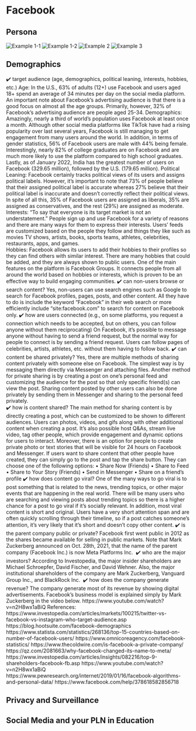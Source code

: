# Facebook
## Persona
![Example 1-1](assets/facebook/persona-1-1.png)
![Example 1-2](assets/facebook/persona-1-2.png)
![Example 2](assets/facebook/persona-2.jpeg)
![Example 3](assets/facebook/persona-4.png)

## Demographics
✔️ target audience (age, demographics, political leaning, interests, hobbies, etc.)
Age: In the U.S., 63% of adults (12+) use Facebook and users aged 18+ spend an average of 34 minutes per day on the social media platform. An important note about Facebook’s advertising audience is that there is a good focus on almost all the age groups. Primarily, however, 32% of Facebook’s advertising audience are people aged 25-34.
Demographics: Amazingly, nearly a third of world’s population uses Facebook at least once a month. Although other social media platforms like TikTok have had a rising popularity over last several years, Facebook is still managing to get engagement from many users around the world. In addition, in terms of gender statistics, 56% of Facebook users are male with 44% being female. Interestingly, nearly 82% of college graduates are on Facebook and are much more likely to use the platform compared to high school graduates. Lastly, as of January 2022, India has the greatest number of users on Facebook (329.65 million), followed by the U.S. (179.65 million).
Political Leaning: Facebook certainly tracks political views of its users and assigns political labels. However, it’s important to note that 73% of people believe that their assigned political label is accurate whereas 27% believe that their political label is inaccurate and doesn’t correctly reflect their political views. In spite of all this, 35% of Facebook users are assigned as liberals, 35% are assigned as conservatives, and the rest (29%) are assigned as moderate. 
Interests:
“To say that everyone is its target market is not an understatement.” People sign up and use Facebook for a variety of reasons and there are many ways for them to express their interests. Users’ feeds are customized based on the people they follow and things they like such as movies TV shows, artists, books, sports teams, athletes, celebrities, restaurants, apps, and games. 	
Hobbies:
Facebook allows its users to add their hobbies to their profiles so they can find others with similar interest. There are many hobbies that could be added, and they are always shown to public users. One of the main features on the platform is Facebook Groups. It connects people from all around the world based on hobbies or interests, which is proven to be an effective way to build engaging communities.
✔️ can non-users browse or search content?
Yes, non-users can use search engines such as Google to search for Facebook profiles, pages, posts, and other content. All they have to do is include the keyword “Facebook” in their web search or more efficiently include “site:facebook.com” to search for content on Facebook only. 
✔️ how are users connected (e.g., on some platforms, you request a connection which needs to be accepted, but on others, you can follow anyone without them reciprocating)
On Facebook, it’s possible to message anyone without having to send a friend request, but the normal way for people to connect is by sending a friend request. Users can follow pages of celebrities, artists, athletes, etc. without them having to follow back. 
✔️ can content be shared privately?
Yes, there are multiple methods of sharing content privately with someone else on Facebook. The simplest way is by messaging them directly via Messenger and attaching files. Another method for private sharing is by creating a post on one’s personal feed and customizing the audience for the post so that only specific friend(s) can view the post. Sharing content posted by other users can also be done privately by sending them in Messenger and sharing to the personal feed privately.  
✔️ how is content shared?
The main method for sharing content is by directly creating a post, which can be customized to be shown to different audiences. Users can photos, videos, and gifs along with other additional content when creating a post. It’s also possible host Q&As, stream live video, tag other people, which provide engagement and dynamic options for users to interact. Moreover, there is an option for people to create private photo or text stories that will be visible for 24 hours on Facebook and Messenger. If users want to share content that other people have created, they can simply go to the post and tap the share button. They can choose one of the following options:
•	Share Now (Friends)
•	Share to Feed
•	Share to Your Story (Friends)
•	Send in Messenger
•	Share on a friend’s profile
✔️ how does content go viral?
One of the many ways to go viral is to post something that 	is related to the news, trending topics, or other major events that are happening in the real world. There will be many users who are searching and viewing posts about trending topics so there is a higher chance for a post to go viral if it’s socially relevant. In addition, most viral content is short and original. Users have a very short attention span and are often quickly scrolling through their timeline, so if a post catches someone’s attention, it’s very likely that it’s short and doesn’t copy other content. 
✔️ is the parent company public or private?
Facebook first went public in 2012 as the shares became available for selling in public markets. Note that Mark Zuckerberg announced on Oct. 28th, 2021, that the name of the parent company (Facebook Inc.) is now Meta Platforms Inc. 
✔️ who are the major investors?
According to Investopedia, the major insider shareholders are Michael Schroepfer, David Fischer, and David Wehner. Also, the major institutional shareholders of the company are Mark Zuckerberg, Vanguard Group Inc., and BlackRock Inc. 
✔️ how does the company generate revenue?
The company generate most of its revenue by showing digital advertisements. Facebook’s business model is explained simply by Mark Zuckerberg in the video below. 
https://www.youtube.com/watch?v=n2H8wx1aBiQ
References:
https://www.investopedia.com/articles/markets/100215/twitter-vs-facebook-vs-instagram-who-target-audience.asp
https://blog.hootsuite.com/facebook-demographics
https://www.statista.com/statistics/268136/top-15-countries-based-on-number-of-facebook-users/
https://www.omnicoreagency.com/facebook-statistics/
https://www.thecoldwire.com/is-facebook-a-private-company/
https://qz.com/2081663/why-facebook-changed-its-name-to-meta/
https://www.investopedia.com/articles/insights/082216/top-9-shareholders-facebook-fb.asp
https://www.youtube.com/watch?v=n2H8wx1aBiQ
https://www.pewresearch.org/internet/2019/01/16/facebook-algorithms-and-personal-data/
https://www.facebook.com/help/378618582856718

## Privacy and Surveillance

## Social Media and your PLN in Education
